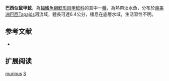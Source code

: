 {{Speciesbox
| name = 巴西似鼠甲鯰
| image = 
| image_width = 250px
| image_caption = 
| status = NE
| status_system = IUCN3.1
| genus = Spectracanthicus
| species = murinus
| authority = [[Nijssen_&_Isbrücker|Nijssen & Isbrücker]], 1987
| synonyms = 
}} 
'''巴西似鼠甲鯰'''，為[[輻鰭魚綱|輻鰭魚綱]][[鯰形目|鯰形目]][[甲鯰科|甲鯰科]]的其中一[[種|種]]，為熱帶淡水魚，分布於[[南美洲|南美洲]][[巴西|巴西]]Tapajós河流域，體長可達6.4公分，棲息在底層水域，生活習性不明。

==参考文献==
*{{FishBase_species|genus=Spectracanthicus|species=murinus|year=2014|month=11}}

== 扩展阅读 ==
{{refbegin}}
{{wikispecies-inline|Spectracanthicus murinus|巴西似鼠甲鯰}}
{{refend}}
{{Taxonbar|from=Q3753578}}

[[Category:似鼠甲鯰屬|murinus]]
[[Category:1987年描述的魚類|S]]